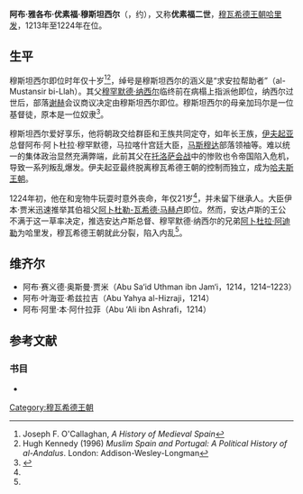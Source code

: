 {{Infobox monarch
| name            = 优素福·穆斯坦西尔
| title           = 哈里发
| image           = <!-- Flag of Morocco 1147 1269.svg -->
| reign           = 1213–1224
| full name       = 
| father = [[穆罕默德·纳西尔|穆罕默德·纳西尔]]
| successor       = [[阿卜杜勒-瓦希德·马赫卢|阿卜杜勒-瓦希德·马赫卢]]
| birth_date   = 约1203年
| death_date   = 1224年
| mother = 加玛尔（Qamar）
| religion  = [[伊斯兰教|伊斯兰教]]
}}
'''阿布·雅各布·优素福·穆斯坦西尔'''（{{lang-ar|أبو يعقوب يوسف المستنصر}}，约{{bd|1203年||1224年}}），又称'''优素福二世'''，[[穆瓦希德王朝|穆瓦希德王朝]][[哈里发|哈里发]]，1213年至1224年在位。

== 生平 ==
穆斯坦西尔即位时年仅十岁<ref>Joseph F. O'Callaghan, ''A History of Medieval Spain''</ref><ref name = kennedy>Hugh Kennedy (1996) ''Muslim Spain and Portugal: A Political History of al-Andalus''. London: Addison-Wesley-Longman</ref>，绰号是穆斯坦西尔的涵义是“求安拉帮助者”（al-Mustansir bi-Llah）。其父[[穆罕默德·纳西尔|穆罕默德·纳西尔]]临终前在病榻上指派他即位，纳西尔过世后，部落[[谢赫_(称号)|谢赫]]会议商议决定由穆斯坦西尔即位。穆斯坦西尔的母亲加玛尔是一位基督徒，原本是一位奴隶<ref>{{Cite web |url=http://www.biografiasyvidas.com/biografia/y/yusuf_ii_al_mustansir.htm |title=Yusuf II al-Mustansir Billah |access-date=2021-02-17 |archive-date=2018-06-24 |archive-url=https://web.archive.org/web/20180624063944/https://www.biografiasyvidas.com/biografia/y/yusuf_ii_al_mustansir.htm |dead-url=no }}</ref>。

穆斯坦西尔爱好享乐，他将朝政交给群臣和王族共同定夺，如年长王族，[[伊夫起亚|伊夫起亚]]总督阿布·阿卜杜拉·穆罕默德，马拉喀什宫廷大臣，[[马斯穆达|马斯穆达]]部落领袖等。难以统一的集体政治显然充满弊端，此前其父在[[纳瓦斯·德·托洛萨会战|托洛萨会战]]中的惨败也令帝国陷入危机，导致一系列叛乱爆发。伊夫起亚最终脱离穆瓦希德王朝的控制而独立，成为[[哈夫斯王朝|哈夫斯王朝]]。

1224年初，他在和宠物牛玩耍时意外丧命，年仅21岁<ref name = "kennedy"/>，并未留下继承人。大臣伊本·贾米迅速推举其伯祖父[[阿卜杜勒-瓦希德·马赫卢|阿卜杜勒-瓦希德·马赫卢]]即位。然而，安达卢斯的王公不满于这一草率决定，推选安达卢斯总督、穆罕默德·纳西尔的兄弟[[阿卜杜拉·阿迪勒|阿卜杜拉·阿迪勒]]为哈里发，穆瓦希德王朝就此分裂，陷入内乱<ref name=kennedy/>。

==维齐尔==
*阿布·赛义德·奥斯曼·贾米（Abu Sa‘id Uthman ibn Jam‘i，1214，1214–1223）
*阿布·叶海亚·希兹拉吉（Abu Yahya al-Hizraji，1214）
*阿布·阿里·本·阿什拉菲（Abu ‘Ali ibn Ashrafi，1214）

==参考文献==
{{Reflist}}

===书目===
*{{cite book|last=Julien|first=Charles-André|title=Histoire de l'Afrique du Nord, des origines à 1830|year=1931}}

{{s-start}}
{{succession box|
 before=[[穆罕默德·纳西尔|穆罕默德·纳西尔]]|
 title=[[穆瓦希德王朝|穆瓦希德王朝]] |
 years=1213–1224|
 after=[[阿卜杜勒-瓦希德·马赫卢|阿卜杜勒-瓦希德·马赫卢]]
}}
{{s-end}}
{{Rulers of Morocco}}
{{Authority control}}
{{DEFAULTSORT:Yusuf 02}}
[[Category:穆瓦希德王朝|Category:穆瓦希德王朝]]